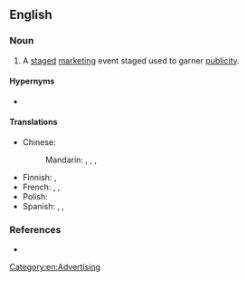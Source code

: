 {{also|publicity-stunt}}

==English==

===Noun===
{{en-noun}}

# A [[staged]] [[marketing]] event staged used to garner [[publicity]].

====Hypernyms====
* {{l|en|stunt}}

====Translations====
{{trans-top|staged marketing event}}
* Chinese:
*: Mandarin: {{t|cmn|[[宣傳]][[性]][[噱頭]]|sc=Hani}}, {{t|cmn|[[宣传]][[性]][[噱头]]|tr=xuānchuánxìng xuétóu|sc=Hani}}, {{t|cmn|[[公開]][[作秀]]|sc=Hani}}, {{t|cmn|[[公开]][[作秀]]|tr=gōngkāi zuòxiù|sc=Hani}}
{{trans-mid}}
* Finnish: {{t|fi|julkisuustemppu}}, {{t|fi|julkisuustempaus}}
* French: {{t|fr|coup publicitaire|m}}, {{t|fr|coup de com'|m}}, {{t|fr|coup de communication|m}}
* Polish: {{t|pl|[[chwyt]] [[reklamowy]]|m}}
* Spanish: {{t|es|golpe publicitario|m}}, {{t|es|ardid publicitario|m}}, {{t|es|truco publicitario|m}}
{{trans-bottom}}

===References===
* {{pedia}}

[[Category:en:Advertising]]